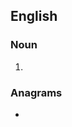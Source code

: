 ==English==

===Noun===
{{head|en|noun form}}

# {{plural of|backrest|lang=en}}

===Anagrams===
* {{anagrams|en|a=abcekrsst|backsters}}